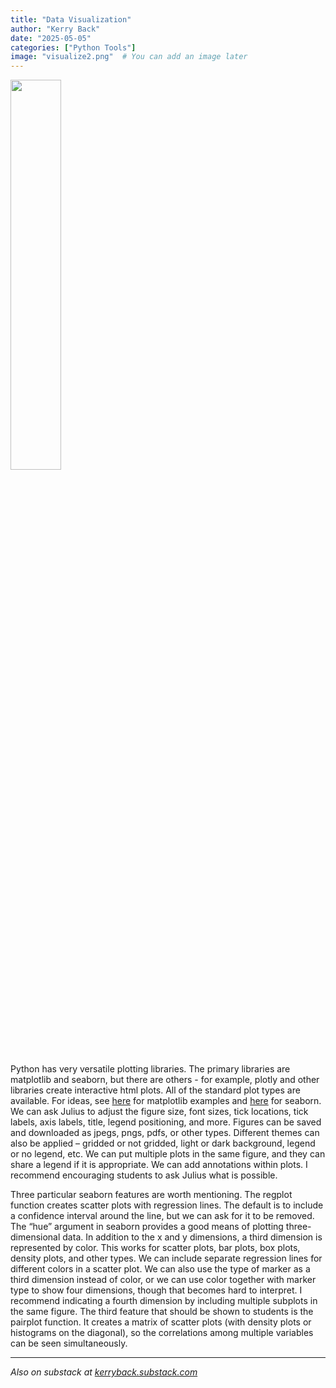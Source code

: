 ```yaml
---
title: "Data Visualization"
author: "Kerry Back"
date: "2025-05-05"
categories: ["Python Tools"]
image: "visualize2.png"  # You can add an image later
---
```


![](visualize2.png){width=40% fig-align="center"}


Python has very versatile plotting libraries.  The primary libraries are matplotlib and seaborn, but there are others - for example, plotly and other libraries create interactive html plots.  All of the standard plot types are available.  For ideas, see [here](https://matplotlib.org/stable/gallery/) for matplotlib examples and [here](https://seaborn.pydata.org/examples/index.html) for seaborn. 
We can ask Julius to adjust the figure size, font sizes, tick locations, tick labels, axis labels, title, legend positioning, and more.  Figures can be saved and downloaded as jpegs, pngs, pdfs, or other types.  Different themes can also be applied -- gridded or not gridded, light or dark background, legend or no legend, etc.  We can put multiple plots in the same figure, and they can share a legend if it is appropriate.  We can add annotations within plots.  I recommend encouraging students to ask Julius what is possible. 

Three particular seaborn features are worth mentioning.  The regplot function creates scatter plots with regression lines.  The default is to include a confidence interval around the line, but we can ask for it to be removed.  The "hue" argument in seaborn provides a good means of plotting three-dimensional data.  In addition to the x and y dimensions, a third dimension is represented by color.  This works for scatter plots, bar plots, box plots, density plots, and other types.  We can include separate regression lines for different colors in a scatter plot.  We can also use the type of marker as a third dimension instead of color, or we can use color together with marker type to show four dimensions, though that becomes hard to interpret.  I recommend indicating a fourth dimension by including multiple subplots in the same figure.  The third feature that should be shown to students is the pairplot function.  It creates a matrix of scatter plots (with density plots or histograms on the diagonal), so the correlations among multiple variables can be seen simultaneously.  



---

*Also on substack at [kerryback.substack.com](https://kerryback.substack.com)*